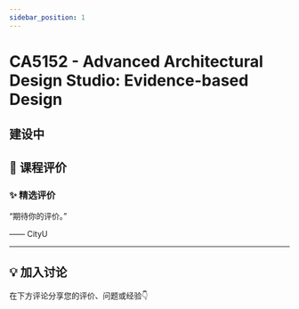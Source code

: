 ```yaml
---
sidebar_position: 1
---
```



# CA5152 - Advanced Architectural Design Studio: Evidence-based Design

## 建设中

## **💬 课程评价**

### ✨ **精选评价**
<div className={commentStyles.commentBox}>
    <p className={commentStyles.commentText}>
        “期待你的评价。”
    </p>
    <p className={commentStyles.commentAuthor}>—— CityU</p>
</div>

---

## **💡 加入讨论**

在下方评论分享您的评价、问题或经验👇
<Utterances />
